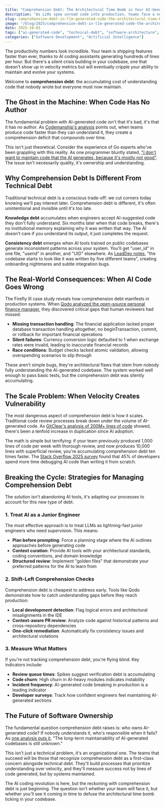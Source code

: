 ```yaml
---
title: "Comprehension Debt: The Architectural Time Bomb in Your AI-Generated Codebase"
description: "As LLMs spew unread code into production, teams face a new kind of technical debt where systems work but no human understands them."
slug: comprehension-debt-in-llm-generated-code-the-architectural-time-bomb
image: "/blog/2025/comprehension-debt-in-llm-generated-code-the-architectural-time-bomb.webp"
date: 2025-10-01
tags: ["ai-generated-code", "technical-debt", "software-architecture", "llm", "code-quality"]
categories: ["Software Development", "Artificial Intelligence"]
---
```


The productivity numbers look incredible. Your team is shipping features faster than ever, thanks to AI coding assistants generating hundreds of lines per hour. But there's a silent crisis building in your codebase, one that doesn't show up in velocity metrics but will eventually cripple your ability to maintain and evolve your systems.

Welcome to **comprehension debt**: the accumulating cost of understanding code that nobody wrote but everyone must now maintain.

## The Ghost in the Machine: When Code Has No Author

The fundamental problem with AI-generated code isn't that it's bad, it's that it has no author. As [Codemanship's analysis](https://codemanship.wordpress.com/2025/09/30/comprehension-debt-the-ticking-time-bomb-of-llm-generated-code/) points out, when teams produce code faster than they can understand it, they create a comprehension deficit that compounds over time.

This isn't just theoretical. Consider the experience of Go experts who've been grappling with this reality. As one programmer bluntly stated, ["I don't want to maintain code that the AI generates, because it's mostly not good"](https://thenewstack.io/go-experts-i-dont-want-to-maintain-ai-generated-code/). The issue isn't necessarily quality, it's ownership and understanding.


## Why Comprehension Debt Is Different From Technical Debt

Traditional technical debt is a conscious trade-off: we cut corners today knowing we'll pay interest later. Comprehension debt is different, it's often unintentional and invisible until it's too late.

**Knowledge debt** accumulates when engineers accept AI-suggested code they don't fully understand. Six months later when that code breaks, there's no institutional memory explaining why it was written that way. The AI doesn't care if you understand its output, it just completes the request.

**Consistency debt** emerges when AI tools trained on public codebases generate inconsistent patterns across your system. You'll get "user_id" in one file, "userid" in another, and "UID" elsewhere. As [LeadDev notes](https://leaddev.com/culture/the-ai-productivity-myth-is-more-harmful-than-you-think), "the codebase starts to look like it was written by five different teams", creating onboarding nightmares and subtle integration bugs.

## The Real-World Consequences: When AI Code Goes Wrong

The Firefly III case study reveals how comprehension debt manifests in production systems. When [Qodo analyzed the open-source personal finance manager](https://www.qodo.ai/blog/code-quality/), they discovered critical gaps that human reviewers had missed:

- **Missing transaction handling**: The financial application lacked proper database transaction handling altogether, no beginTransaction, commit, or rollback for important financial operations
- **Silent failures**: Currency conversion logic defaulted to 1 when exchange rates were invalid, leading to inaccurate financial records
- **Race conditions**: Budget checks lacked atomic validation, allowing overspending scenarios to slip through

These aren't simple bugs, they're architectural flaws that stem from nobody fully understanding the AI-generated codebase. The system worked well enough to pass basic tests, but the comprehension debt was silently accumulating.

## The Scale Problem: When Velocity Creates Vulnerability

The most dangerous aspect of comprehension debt is how it scales. Traditional code review processes break down under the volume of AI-generated code. As [GitClear's analysis of 200M+ lines of code](https://www.gitclear.com/ai_assistant_code_quality_2025_research) showed, there's been a tenfold increase in duplication since AI adoption.


The math is simple but terrifying: if your team previously produced 1,000 lines of code per week with thorough review, and now produces 10,000 lines with superficial review, you're accumulating comprehension debt ten times faster. The [Stack Overflow 2025 survey](https://stackoverflow.blog/2025/07/29/developers-remain-willing-but-reluctant-to-use-ai-the-2025-developer-survey-results-are-here) found that 45% of developers spend more time debugging AI code than writing it from scratch.

## Breaking the Cycle: Strategies for Managing Comprehension Debt

The solution isn't abandoning AI tools, it's adapting our processes to account for this new type of debt.

### 1. Treat AI as a Junior Engineer

The most effective approach is to treat LLMs as lightning-fast junior engineers who need supervision. This means:

- **Plan before prompting**: Force a planning stage where the AI outlines approaches before generating code
- **Context curation**: Provide AI tools with your architectural standards, coding conventions, and domain knowledge
- **Structured review**: Implement "golden files" that demonstrate your preferred patterns for the AI to learn from

### 2. Shift-Left Comprehension Checks

Comprehension debt is cheapest to address early. Tools like Qodo demonstrate how to catch understanding gaps before they reach production:


- **Local development detection**: Flag logical errors and architectural misalignments in the IDE
- **Context-aware PR review**: Analyze code against historical patterns and cross-repository dependencies
- **One-click remediation**: Automatically fix consistency issues and architectural violations

### 3. Measure What Matters

If you're not tracking comprehension debt, you're flying blind. Key indicators include:

- **Review queue times**: Spikes suggest verification debt is accumulating
- **Code churn**: High churn in AI-heavy modules indicates instability
- **Incident frequency**: AI-generated code breaking in production is a leading indicator
- **Developer surveys**: Track how confident engineers feel maintaining AI-generated sections

## The Future of Software Ownership

The fundamental question comprehension debt raises is: who owns AI-generated code? If nobody understands it, who's responsible when it fails? As [one analysis puts it](https://algustionesa.com/ai-coding-navigating-past-the-productivity-trap/), "The long-term maintainability of AI-generated codebases is still unknown."

This isn't just a technical problem, it's an organizational one. The teams that succeed will be those that recognize comprehension debt as a first-class concern alongside technical debt. They'll build processes that prioritize understanding over velocity, and they'll measure success not by lines of code generated, but by systems maintained.

The AI coding revolution is here, but the reckoning with comprehension debt is just beginning. The question isn't whether your team will face it, but whether you'll see it coming in time to defuse the architectural time bomb ticking in your codebase.
